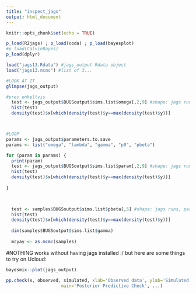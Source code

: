 ```yaml
---
title: "inspect_jags"
output: html_document
---
```


```r
knitr::opts_chunk$set(echo = TRUE)
```

```r
p_load(R2jags) ; p_load(coda) ; p_load(bayesplot)
#p_load(CalvinBayes)
p_load(dplyr)
```

```r
load("jags13.Rdata") #jags_output Rdata object
load("jags13.mcmc") #list of 3...
```

```r
#LOOK AT IT
glimpse(jags_output)

#prøv enkeltvis
  test <- jags_output$BUGSoutput$sims.list$omega[,2,9] #shape: jags runs, participant, round
  hist(test)
  density(test)$x[which(density(test)$y==max(density(test)$y))]



#LOOP
params <- jags_output$parameters.to.save
params <- list("omega", "lambda", "gamma", "p0", "pbeta")

for (param in params) {
  print(param)
  test <- jags_output$BUGSoutput$sims.list$param[,2,9] #shape: jags runs, participant, round
  hist(test)
  density(test)$x[which(density(test)$y==max(density(test)$y))]
    
}
  


  test <- samples$BUGSoutput$sims.list$pbeta[,5] #shape: jags runs, participant, round
  hist(test)
  density(test)$x[which(density(test)$y==max(density(test)$y))]
  
  dim(samples$BUGSoutput$sims.list$gamma)
  
  mcyay <- as.mcmc(samples)
```


#NOTHING works without having jags installed :/ but here are some things to try on Ucloud:
```r
bayesmix::plot(jags_output)

pp.check(x, observed, simulated, xlab='Observed data', ylab='Simulated data', 
                     main='Posterior Predictive Check', ...)
```

